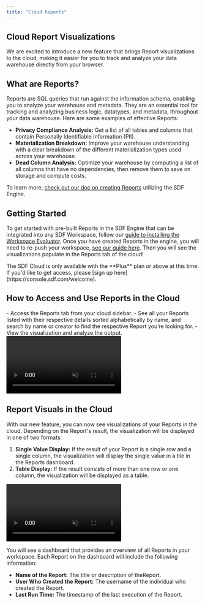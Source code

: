 ```yaml
---
title: "Cloud Reports"
---
```


## Cloud Report Visualizations

We are excited to introduce a new feature that brings Report visualizations to the cloud, making it easier for you to track and analyze your data warehouse directly from your browser. 

## What are Reports?

Reports are SQL queries that run against the information schema, enabling you to analyze your warehouse and metadata. They are an essential tool for tracking and analyzing business logic, datatypes, and metadata, throughout your data warehouse. Here are some examples of effective Reports:

- **Privacy Compliance Analysis:** Get a list of all tables and columns that contain Personally Identifiable Information (PII).
- **Materialization Breakdown:** Improve your warehouse understanding with a clear breakdown of the different materialization types used across your warehouse.
- **Dead Column Analysis:** Optimize your warehouse by computing a list of all columns that have no dependencies, then remove them to save on storage and compute costs.

To learn more, [check out our doc on creating Reports](/guide/data-quality/reports#reports) utilizing the SDF Engine. 

## Getting Started

To get started with pre-built Reports in the SDF Engine that can be integrated into any SDF Workspace, follow our [guide to installing the Workspace Evaluator](https://github.com/sdf-labs/workspace-evaluator/blob/main/readme.mdx). Once you have created Reports in the engine, you will need to re-push your workspace, [see our guide here](/cloud/deployment). Then you will see the visualizations populate in the Reports tab of the cloud! 

<Note>
The SDF Cloud is only available with the **Plus** plan or above at this time. If you'd like to get access, please [sign up here](https://console.sdf.com/welcome).
</Note>

## How to Access and Use Reports in the Cloud

<Steps>
    <Step title="Navigate to the Reports Tab">
        - Access the Reports tab from your cloud sidebar. 
    </Step>
    <Step title="View and Search Through Your Reports">
        - See all your Reports listed with their respective details sorted alphabetically by name, and search by name or creator to find the respective Report you’re looking for. 
    </Step>
    <Step title="Analyze Visualizations">
        - View the visualization and analyze the output. 
    </Step>
</Steps>

<Frame>
    <video
    autoPlay
    muted
    className="w-full aspect-video"
    src="https://cdn.sdf.com/vid/reporting_demo.mov"
    ></video>
</Frame>


## Report Visuals in the Cloud

With our new feature, you can now see visualizations of your Reports in the cloud. Depending on the Report's result, the visualization will be displayed in one of two formats:

1. **Single Value Display:** If the result of your Report is a single row and a single column, the visualization will display the single value in a tile in the Reports dashboard.
2. **Table Display:** If the result consists of more than one row or one column, the visualization will be displayed as a table.

<Frame>
    <video
    autoPlay
    muted
    className="w-full aspect-video"
    src="https://cdn.sdf.com/vid/report_view_comparison.mov"
    ></video>
</Frame>

You will see a dashboard that provides an overview of all Reports in your workspace. Each Report on the dashboard will include the following information:

- **Name of the Report:** The title or description of theReport.
- **User Who Created the Report:** The username of the individual who created the Report.
- **Last Run Time:** The timestamp of the last execution of the Report.

